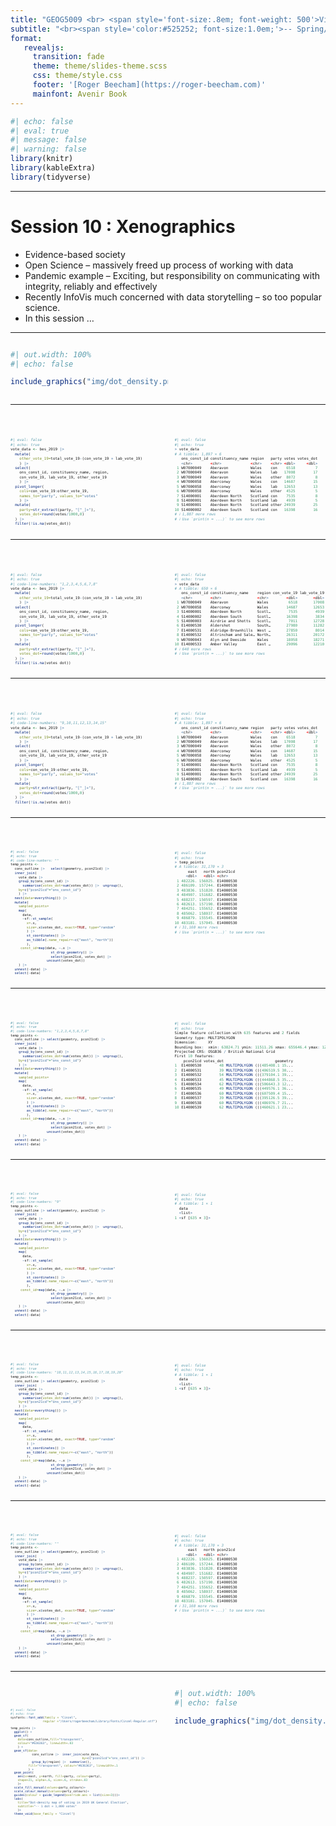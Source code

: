 ```yaml
---
title: "GEOG5009 <br> <span style='font-size:.8em; font-weight: 500'>Visualization for</span> <br> <span style='font-size:.8em; font-weight: 500'>Geographic Data Science</span>"
subtitle: "<br><span style='color:#525252; font-size:1.0em;'>-- Spring/Summer 2024</span>"
format: 
   revealjs:
     transition: fade
     theme: theme/slides-theme.scss
     css: theme/style.css
     footer: '[Roger Beecham](https://roger-beecham.com)'
     mainfont: Avenir Book
---
```



```r
#| echo: false
#| eval: true
#| message: false
#| warning: false
library(knitr)
library(kableExtra)
library(tidyverse)
```

---

# Session 10 : Xenographics

::: {.notes}
* Evidence-based society
* Open Science -- massively freed up process of working with data
* Pandemic example -- Exciting, but responsibility on communicating with integrity, reliably and effectively
* Recently InfoVis much concerned with data storytelling -- so too popular science.
* In this session ...
:::


---

::: {.column width="50%"}

```r
#| out.width: 100%
#| echo: false

include_graphics("img/dot_density.png", error = FALSE)
```

:::


---

<br>

:::{.columns}

::: {.column width="50%"}

<div style="font-size:0.5em;"> 

```r
#| eval: false
#| echo: true
vote_data <- bes_2019 |>   
  mutate(
    other_vote_19=total_vote_19-(con_vote_19 + lab_vote_19)
    ) |> 
  select(
    ons_const_id, constituency_name, region, 
    con_vote_19, lab_vote_19, other_vote_19
    ) |> 
  pivot_longer(
    cols=con_vote_19:other_vote_19, 
    names_to="party", values_to="votes"
    ) |> 
  mutate(
    party=str_extract(party, "[^_]+"),
    votes_dot=round(votes/1000,0)
  ) |>  
  filter(!is.na(votes_dot)) 
```

</div>

:::

::: {.column width="50%"}

<div style="font-size:0.5em;"> 

```r
#| eval: false
#| echo: true
> vote_data
# A tibble: 1,897 × 6
   ons_const_id constituency_name region   party votes votes_dot
   <chr>        <chr>             <chr>    <chr> <dbl>     <dbl>
 1 W07000049    Aberavon          Wales    con    6518         7
 2 W07000049    Aberavon          Wales    lab   17008        17
 3 W07000049    Aberavon          Wales    other  8072         8
 4 W07000058    Aberconwy         Wales    con   14687        15
 5 W07000058    Aberconwy         Wales    lab   12653        13
 6 W07000058    Aberconwy         Wales    other  4525         5
 7 S14000001    Aberdeen North    Scotland con    7535         8
 8 S14000001    Aberdeen North    Scotland lab    4939         5
 9 S14000001    Aberdeen North    Scotland other 24939        25
10 S14000002    Aberdeen South    Scotland con   16398        16
# ℹ 1,887 more rows
# ℹ Use `print(n = ...)` to see more rows
```

</div>

:::

:::

---

<br>

:::{.columns}

::: {.column width="50%"}

<div style="font-size:0.5em;"> 

```r
#| eval: false
#| echo: true
#| code-line-numbers: "1,2,3,4,5,6,7,8"
vote_data <- bes_2019 |>   
  mutate(
    other_vote_19=total_vote_19-(con_vote_19 + lab_vote_19)
    ) |> 
  select(
    ons_const_id, constituency_name, region, 
    con_vote_19, lab_vote_19, other_vote_19
    ) |> 
  pivot_longer(
    cols=con_vote_19:other_vote_19, 
    names_to="party", values_to="votes"
    ) |> 
  mutate(
    party=str_extract(party, "[^_]+"),
    votes_dot=round(votes/1000,0)
  ) |>  
  filter(!is.na(votes_dot)) 
```

</div>

:::

::: {.column width="50%"}

<div style="font-size:0.5em;"> 

```r
#| eval: false
#| echo: true
> vote_data
# A tibble: 650 × 6
   ons_const_id constituency_name    region con_vote_19 lab_vote_19 other_vote_19
   <chr>        <chr>                <chr>        <dbl>       <dbl>         <dbl>
 1 W07000049    Aberavon             Wales         6518       17008          8072
 2 W07000058    Aberconwy            Wales        14687       12653          4525
 3 S14000001    Aberdeen North       Scotl…        7535        4939         24939
 4 S14000002    Aberdeen South       Scotl…       16398        3834         25406
 5 S14000003    Airdrie and Shotts   Scotl…        7011       12728         20033
 6 E14000530    Aldershot            South…       27980       11282          8670
 7 E14000531    Aldridge-Brownhills  West …       27850        8014          3478
 8 E14000532    Altrincham and Sale… North…       26311       20172          8280
 9 W07000043    Alyn and Deeside     Wales        18058       18271          6679
10 E14000533    Amber Valley         East …       29096       12210          4261
# ℹ 640 more rows
# ℹ Use `print(n = ...)` to see more rows
```

</div>

:::

:::


---

<br>

:::{.columns}

::: {.column width="50%"}

<div style="font-size:0.5em;"> 

```r
#| eval: false
#| echo: true
#| code-line-numbers: "9,10,11,12,13,14,15"
vote_data <- bes_2019 |>   
  mutate(
    other_vote_19=total_vote_19-(con_vote_19 + lab_vote_19)
    ) |> 
  select(
    ons_const_id, constituency_name, region, 
    con_vote_19, lab_vote_19, other_vote_19
    ) |> 
  pivot_longer(
    cols=con_vote_19:other_vote_19, 
    names_to="party", values_to="votes"
    ) |> 
  mutate(
    party=str_extract(party, "[^_]+"),
    votes_dot=round(votes/1000,0)
  ) |>  
  filter(!is.na(votes_dot)) 
```

</div>

:::

::: {.column width="50%"}

<div style="font-size:0.5em;"> 

```r
#| eval: false
#| echo: true
# A tibble: 1,897 × 6
   ons_const_id constituency_name region   party votes votes_dot
   <chr>        <chr>             <chr>    <chr> <dbl>     <dbl>
 1 W07000049    Aberavon          Wales    con    6518         7
 2 W07000049    Aberavon          Wales    lab   17008        17
 3 W07000049    Aberavon          Wales    other  8072         8
 4 W07000058    Aberconwy         Wales    con   14687        15
 5 W07000058    Aberconwy         Wales    lab   12653        13
 6 W07000058    Aberconwy         Wales    other  4525         5
 7 S14000001    Aberdeen North    Scotland con    7535         8
 8 S14000001    Aberdeen North    Scotland lab    4939         5
 9 S14000001    Aberdeen North    Scotland other 24939        25
10 S14000002    Aberdeen South    Scotland con   16398        16
# ℹ 1,887 more rows
# ℹ Use `print(n = ...)` to see more rows
```

</div>

:::

:::

---

<br>

:::{.columns}

::: {.column width="50%"}

<div style="font-size:0.45em;"> 

```r
#| eval: false
#| echo: true
#| code-line-numbers: ""
temp_points <- 
  cons_outline |>   select(geometry, pcon21cd) |>  
  inner_join(
    vote_data |> 
    group_by(ons_const_id) |>  
      summarise(votes_dot=sum(votes_dot)) |>  ungroup(), 
    by=c("pcon21cd"="ons_const_id")
    ) |> 
  nest(data=everything()) |> 
  mutate(
    sampled_points=
    map(
      data,
      ~sf::st_sample(
        x=.x,
        size=.x$votes_dot, exact=TRUE, type="random"
        ) |> 
        st_coordinates() |> 
        as_tibble(.name_repair=~c("east", "north"))
        ),
     const_id=map(data, ~.x |>  
                    st_drop_geometry() |> 
                    select(pcon21cd, votes_dot) |>   
                  uncount(votes_dot))
    ) |> 
  unnest(-data) |> 
  select(-data)
```

</div>

:::

::: {.column width="50%"}

<div style="font-size:0.5em;"> 

```r
#| eval: false
#| echo: true
> temp_points
# A tibble: 31,170 × 3
      east   north pcon21cd 
     <dbl>   <dbl> <chr>    
 1 482226. 156025. E14000530
 2 486109. 157244. E14000530
 3 483836. 151820. E14000530
 4 484907. 151682. E14000530
 5 488237. 150597. E14000530
 6 482613. 157190. E14000530
 7 484251. 155652. E14000530
 8 485062. 158037. E14000530
 9 486879. 155545. E14000530
10 483181. 157045. E14000530
# ℹ 31,160 more rows
# ℹ Use `print(n = ...)` to see more rows
```

</div>

:::

:::

---

<br>

:::{.columns}

::: {.column width="50%"}

<div style="font-size:0.45em;"> 

```r
#| eval: false
#| echo: true
#| code-line-numbers: "1,2,3,4,5,6,7,8"
temp_points <- 
  cons_outline |> select(geometry, pcon21cd) |>  
  inner_join(
    vote_data |> 
    group_by(ons_const_id) |>  
      summarise(votes_dot=sum(votes_dot)) |>  ungroup(), 
    by=c("pcon21cd"="ons_const_id")
    ) |> 
  nest(data=everything()) |> 
  mutate(
    sampled_points=
    map(
      data,
      ~sf::st_sample(
        x=.x,
        size=.x$votes_dot, exact=TRUE, type="random"
        ) |> 
        st_coordinates() |> 
        as_tibble(.name_repair=~c("east", "north"))
        ),
     const_id=map(data, ~.x |>  
                    st_drop_geometry() |> 
                    select(pcon21cd, votes_dot) |>   
                  uncount(votes_dot))
    ) |> 
  unnest(-data) |> 
  select(-data)
```

</div>

:::

::: {.column width="50%"}

<div style="font-size:0.5em;"> 

```r
#| eval: false
#| echo: true
Simple feature collection with 635 features and 2 fields
Geometry type: MULTIPOLYGON
Dimension:     XY
Bounding box:  xmin: 63824.71 ymin: 11511.26 xmax: 655646.4 ymax: 1217034
Projected CRS: OSGB36 / British National Grid
First 10 features:
    pcon21cd votes_dot                       geometry
1  E14000530        48 MULTIPOLYGON (((485408.1 15...
2  E14000531        39 MULTIPOLYGON (((406519.5 30...
3  E14000532        54 MULTIPOLYGON (((379104.1 39...
4  E14000533        45 MULTIPOLYGON (((444868.5 35...
5  E14000534        62 MULTIPOLYGON (((506643.3 12...
6  E14000535        49 MULTIPOLYGON (((449576.1 36...
7  E14000536        60 MULTIPOLYGON (((607509.4 15...
8  E14000537        39 MULTIPOLYGON (((395126.5 39...
9  E14000538        60 MULTIPOLYGON (((486976.7 21...
10 E14000539        62 MULTIPOLYGON (((460621.1 23...
```

</div>

:::

:::


---

<br>

:::{.columns}

::: {.column width="50%"}

<div style="font-size:0.45em;"> 

```r
#| eval: false
#| echo: true
#| code-line-numbers: "9"
temp_points <- 
  cons_outline |> select(geometry, pcon21cd) |>  
  inner_join(
    vote_data |> 
    group_by(ons_const_id) |>  
      summarise(votes_dot=sum(votes_dot)) |>  ungroup(), 
    by=c("pcon21cd"="ons_const_id")
    ) |> 
  nest(data=everything()) |> 
  mutate(
    sampled_points=
    map(
      data,
      ~sf::st_sample(
        x=.x,
        size=.x$votes_dot, exact=TRUE, type="random"
        ) |> 
        st_coordinates() |> 
        as_tibble(.name_repair=~c("east", "north"))
        ),
     const_id=map(data, ~.x |>  
                    st_drop_geometry() |> 
                    select(pcon21cd, votes_dot) |>   
                  uncount(votes_dot))
    ) |> 
  unnest(-data) |> 
  select(-data)
```

</div>

:::

::: {.column width="50%"}

<div style="font-size:0.5em;"> 

```r
#| eval: false
#| echo: true
# A tibble: 1 × 1
  data          
  <list>        
1 <sf [635 × 3]>
```

</div>

:::

:::

---


<br>

:::{.columns}

::: {.column width="50%"}

<div style="font-size:0.45em;"> 

```r
#| eval: false
#| echo: true
#| code-line-numbers: "10,11,12,13,14,15,16,17,18,19,20"
temp_points <- 
  cons_outline |> select(geometry, pcon21cd) |>  
  inner_join(
    vote_data |> 
    group_by(ons_const_id) |>  
      summarise(votes_dot=sum(votes_dot)) |>  ungroup(), 
    by=c("pcon21cd"="ons_const_id")
    ) |> 
  nest(data=everything()) |> 
  mutate(
    sampled_points=
    map(
      data,
      ~sf::st_sample(
        x=.x,
        size=.x$votes_dot, exact=TRUE, type="random"
        ) |> 
        st_coordinates() |> 
        as_tibble(.name_repair=~c("east", "north"))
        ),
     const_id=map(data, ~.x |>  
                    st_drop_geometry() |> 
                    select(pcon21cd, votes_dot) |>   
                  uncount(votes_dot))
    ) |> 
  unnest(-data) |> 
  select(-data)
```

</div>

:::

::: {.column width="50%"}

<div style="font-size:0.5em;"> 

```r
#| eval: false
#| echo: true
# A tibble: 1 × 1
  data          
  <list>        
1 <sf [635 × 3]>
```

</div>

:::

:::

---


<br>

:::{.columns}

::: {.column width="50%"}

<div style="font-size:0.45em;"> 

```r
#| eval: false
#| echo: true
#| code-line-numbers: ""
temp_points <- 
  cons_outline |> select(geometry, pcon21cd) |>  
  inner_join(
    vote_data |> 
    group_by(ons_const_id) |>  
      summarise(votes_dot=sum(votes_dot)) |>  ungroup(), 
    by=c("pcon21cd"="ons_const_id")
    ) |> 
  nest(data=everything()) |> 
  mutate(
    sampled_points=
    map(
      data,
      ~sf::st_sample(
        x=.x,
        size=.x$votes_dot, exact=TRUE, type="random"
        ) |> 
        st_coordinates() |> 
        as_tibble(.name_repair=~c("east", "north"))
        ),
     const_id=map(data, ~.x |>  
                    st_drop_geometry() |> 
                    select(pcon21cd, votes_dot) |>   
                  uncount(votes_dot))
    ) |> 
  unnest(-data) |> 
  select(-data)
```

</div>

:::

::: {.column width="50%"}

<div style="font-size:0.5em;"> 

```r
#| eval: false
#| echo: true
# A tibble: 31,170 × 3
      east   north pcon21cd 
     <dbl>   <dbl> <chr>    
 1 482226. 156025. E14000530
 2 486109. 157244. E14000530
 3 483836. 151820. E14000530
 4 484907. 151682. E14000530
 5 488237. 150597. E14000530
 6 482613. 157190. E14000530
 7 484251. 155652. E14000530
 8 485062. 158037. E14000530
 9 486879. 155545. E14000530
10 483181. 157045. E14000530
# ℹ 31,160 more rows
# ℹ Use `print(n = ...)` to see more rows
```

</div>

:::

:::

---


:::{.columns}

::: {.column width="50%"}

<br>

<div style="font-size:0.4em;"> 

```r
#| eval: false
#| echo: true
sysfonts::font_add(family = "Cinzel",
                  regular ="/Users/rogerbeecham/Library/Fonts/Cinzel-Regular.otf")

temp_points |> 
  ggplot() +
  geom_sf(
    data=cons_outline,fill="transparent", 
    colour="#636363", linewidth=.03
    ) +
  geom_sf(data=
            cons_outline |>  inner_join(vote_data,
                                        by=c("pcon21cd"="ons_const_id")) |>   
            group_by(region) |>  summarise(),
          fill="transparent", colour="#636363", linewidth=.1
          ) +
  geom_point(
    aes(x=east, y=north, fill=party, colour=party), 
    shape=21, alpha=.6, size=.6, stroke=.03
    )+
  scale_fill_manual(values=party_colours)+
  scale_colour_manual(values=party_colours)+
  guides(colour = guide_legend(override.aes = list(size=3)))+
  labs(
    title="Dot-density map of voting in 2019 UK General Election",
    subtitle="-- 1 dot = 1,000 votes"
    )+
  theme_void(base_family = "Cinzel") 
```

</div>

:::

::: {.column width="50%"}

```r
#| out.width: 100%
#| echo: false

include_graphics("img/dot_density.png", error = FALSE)
```

:::

:::


